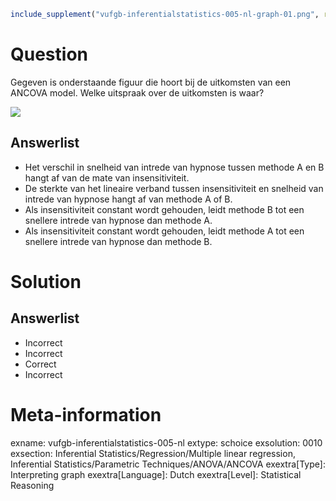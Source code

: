 ```r
include_supplement("vufgb-inferentialstatistics-005-nl-graph-01.png", recursive = TRUE)
```
Question
========
  
Gegeven is onderstaande figuur die hoort bij de uitkomsten van een ANCOVA model. Welke uitspraak over de uitkomsten is waar?

![](vufgb-inferentialstatistics-005-nl-graph-01.png)

  
Answerlist
----------
* Het verschil in snelheid van intrede van hypnose tussen methode A en B hangt af van de mate van insensitiviteit.
* De sterkte van het lineaire verband tussen insensitiviteit en snelheid van intrede van hypnose hangt af van methode A of B.
* Als insensitiviteit constant wordt gehouden, leidt methode B tot een snellere intrede van hypnose dan methode A.
* Als insensitiviteit constant wordt gehouden, leidt methode A tot een snellere intrede van hypnose dan methode B.

Solution
========

Answerlist
----------
* Incorrect
* Incorrect
* Correct
* Incorrect

Meta-information
================
exname: vufgb-inferentialstatistics-005-nl
extype: schoice
exsolution: 0010
exsection: Inferential Statistics/Regression/Multiple linear regression, Inferential Statistics/Parametric Techniques/ANOVA/ANCOVA
exextra[Type]: Interpreting graph
exextra[Language]: Dutch
exextra[Level]: Statistical Reasoning